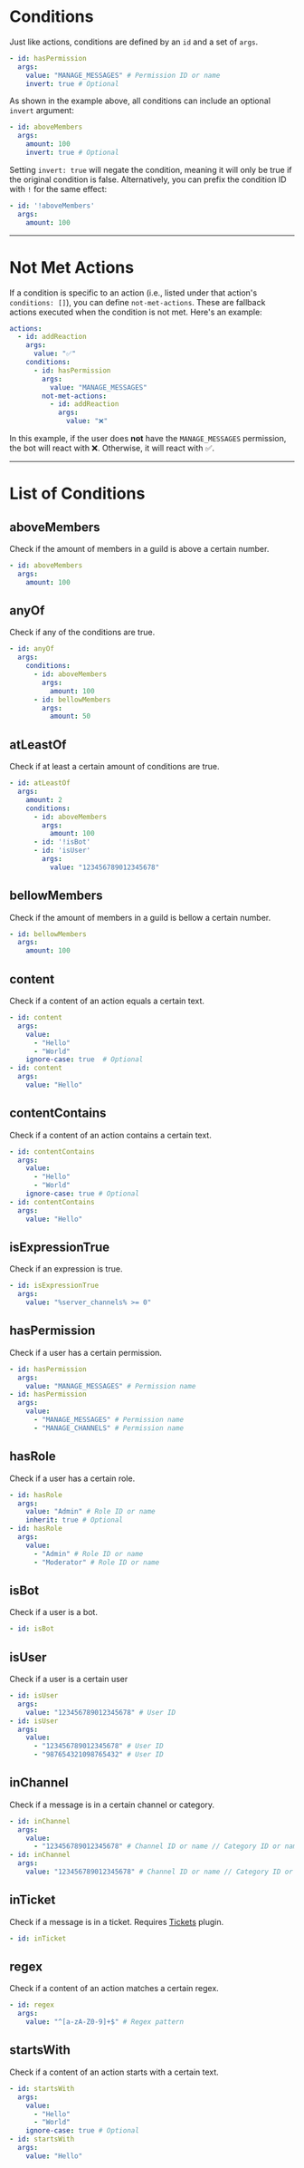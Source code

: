 # Conditions
Just like actions, conditions are defined by an `id` and a set of `args`.

```yaml
- id: hasPermission
  args:
    value: "MANAGE_MESSAGES" # Permission ID or name
    invert: true # Optional
```
As shown in the example above, all conditions can include an optional `invert` argument:

```yaml
- id: aboveMembers
  args:
    amount: 100
    invert: true # Optional
```

Setting `invert: true` will negate the condition, meaning it will only be true if the original condition is false.
Alternatively, you can prefix the condition ID with `!` for the same effect:

```yaml
- id: '!aboveMembers'
  args:
    amount: 100
```

---

# Not Met Actions
If a condition is specific to an action (i.e., listed under that action's `conditions: []`), you can define `not-met-actions`.
These are fallback actions executed when the condition is not met. Here's an example:

```yaml
actions:
  - id: addReaction
    args:
      value: "✅"
    conditions:
      - id: hasPermission
        args:
          value: "MANAGE_MESSAGES"
        not-met-actions:
          - id: addReaction
            args:
              value: "❌"
```
In this example, if the user does **not** have the `MANAGE_MESSAGES` permission, the bot will react with ❌. Otherwise, it will react with ✅.

---
# List of Conditions
## aboveMembers
Check if the amount of members in a guild is above a certain number.

```yaml
- id: aboveMembers
  args:
    amount: 100
```

## anyOf
Check if any of the conditions are true.

```yaml
- id: anyOf
  args:
    conditions: 
      - id: aboveMembers
        args:
          amount: 100
      - id: bellowMembers
        args:
          amount: 50
```

## atLeastOf
Check if at least a certain amount of conditions are true.

```yaml
- id: atLeastOf
  args:
    amount: 2
    conditions: 
      - id: aboveMembers
        args:
          amount: 100
      - id: '!isBot'
      - id: 'isUser'
        args:
          value: "123456789012345678"
```

## bellowMembers
Check if the amount of members in a guild is bellow a certain number.

```yaml
- id: bellowMembers
  args:
    amount: 100
```

## content
Check if a content of an action equals a certain text.

```yaml
- id: content
  args:
    value: 
      - "Hello"
      - "World"
    ignore-case: true  # Optional
- id: content
  args:
    value: "Hello"
```

## contentContains
Check if a content of an action contains a certain text.

```yaml
- id: contentContains
  args:
    value: 
      - "Hello"
      - "World"
    ignore-case: true # Optional
- id: contentContains
  args:
    value: "Hello"
```
## isExpressionTrue
Check if an expression is true.

```yaml
- id: isExpressionTrue
  args:
    value: "%server_channels% >= 0"
```

## hasPermission
Check if a user has a certain permission.

```yaml
- id: hasPermission
  args:
    value: "MANAGE_MESSAGES" # Permission name
- id: hasPermission
  args:
    value: 
      - "MANAGE_MESSAGES" # Permission name
      - "MANAGE_CHANNELS" # Permission name
```

## hasRole
Check if a user has a certain role.

```yaml
- id: hasRole
  args:
    value: "Admin" # Role ID or name
    inherit: true # Optional
- id: hasRole
  args:
    value: 
      - "Admin" # Role ID or name
      - "Moderator" # Role ID or name
```

## isBot
Check if a user is a bot.

```yaml
- id: isBot
```

## isUser
Check if a user is a certain user
```yaml
- id: isUser
  args:
    value: "123456789012345678" # User ID
- id: isUser
  args:
    value: 
      - "123456789012345678" # User ID
      - "987654321098765432" # User ID
```

## inChannel
Check if a message is in a certain channel or category.

```yaml
- id: inChannel
  args:
    value: 
      - "123456789012345678" # Channel ID or name // Category ID or name
- id: inChannel
  args:
    value: "123456789012345678" # Channel ID or name // Category ID or name
```

## inTicket
Check if a message is in a ticket. Requires [Tickets](https://builtbybit.com/resources/51625/) plugin.

```yaml
- id: inTicket
```

## regex
Check if a content of an action matches a certain regex.

```yaml
- id: regex
  args:
    value: "^[a-zA-Z0-9]+$" # Regex pattern
```

## startsWith
Check if a content of an action starts with a certain text.

```yaml
- id: startsWith
  args:
    value: 
      - "Hello"
      - "World"
    ignore-case: true # Optional
- id: startsWith
  args:
    value: "Hello"
```